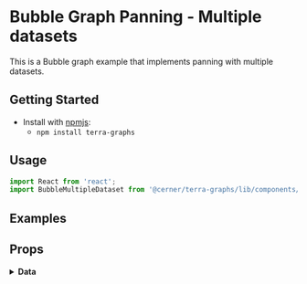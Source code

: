 
# Bubble Graph Panning - Multiple datasets

This is a Bubble graph example that implements panning with multiple datasets.

## Getting Started

- Install with [npmjs](https://www.npmjs.com):
  - `npm install terra-graphs`

## Usage

```jsx
import React from 'react';
import BubbleMultipleDataset from '@cerner/terra-graphs/lib/components/BubbleMultipleDataset';
```

## Examples
<BubbleMultipleDatasetExample />

## Props
<PropsTable />

<details>
<summary style={{fontSize: 24 }}>
<b>Data</b>
</summary>

### Graph Config object
<GraphConfig />

### Data object
<DataObject />
<DataObject1 />
</details>

